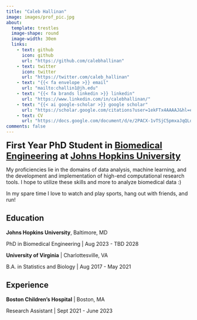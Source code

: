```yaml
---
title: "Caleb Hallinan"
image: images/prof_pic.jpg
about:
  template: trestles
  image-shape: round
  image-width: 30em
  links:
    - text: github
      icon: github
      url: "https://github.com/calebhallinan"
    - text: twitter
      icon: twitter
      url: "https://twitter.com/caleb_hallinan"
    - text: "{{< fa envelope >}} email"
      url: "mailto:challin1@jh.edu"
    - text: "{{< fa brands linkedin >}} linkedin"
      url: "https://www.linkedin.com/in/calebhallinan/"
    - text: "{{< ai google-scholar >}} google scholar"
      url: "https://scholar.google.com/citations?user=1ekFTx4AAAAJ&hl=en&authuser=1"
    - text: CV
      url: "https://docs.google.com/document/d/e/2PACX-1vTSjC5pmxaJqQLdkt6t1VrNDWARMSHXSzl07WKiLPggYqaM9T3X5KjSjFNxcMb0SbecpGsLkDorb2RX/pub"
comments: false
---
```


::: column-body
<font size= "5"> **First Year PhD Student in [Biomedical Engineering](https://www.bme.jhu.edu/) at [Johns Hopkins University](https://www.jhu.edu/)** </font>

My proficiencies lie in the domains of data analysis, machine learning, and the development and implementation of high-end computational research tools. I hope to utilize these skills and more to analyze biomedical data :)

In my spare time I love to watch and play sports, hang out with friends, and run!

## Education

**Johns Hopkins University**, Baltimore, MD

PhD in Biomedical Engineering \| Aug 2023 - TBD 2028

**University of Virginia** \| Charlottesville, VA

B.A. in Statistics and Biology \| Aug 2017 - May 2021

## Experience

**Boston Children's Hospital** \| Boston, MA

Research Assistant \| Sept 2021 - June 2023
:::
